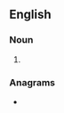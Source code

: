 ==English==

===Noun===
{{head|en|noun form}}

# {{plural of|liement|lang=en}}

===Anagrams===
* {{anagrams|en|a=eeilmnst|stemline}}
